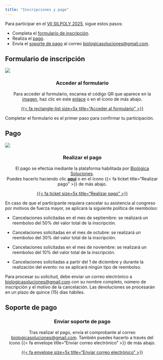 ```yaml
---
title: "Inscripciones y pago"
---
```


Para participar en el [VII SILPOLY 2025](/index.qmd), sigue estos pasos:

-   Completa el [formulario de inscripción](#sec-formulario).\
-   Realiza el [pago](#sec-pago).\
-   Envía el [soporte de pago](#sec-enviar-comprobante) al correo
    [biologicasoluciones\@gmail.com](mailto:biologicasoluciones@gmail.com).

## Formulario de inscripción {#sec-formulario}

![](imagenes/inscripciones_01.jpg){#image-inscripcion}

::: {style="text-align: center;"}
### Acceder al formulario

Para acceder al formulario, escanea el código QR que aparece en la
[imagen](#image-inscripcion), haz clic en este
[enlace](https://docs.google.com/forms/d/e/1FAIpQLSdoKB7mWsE17lzOHQlGIkacYNHLZS5FkBl8Jj1rRUgdrcODjw/viewform?fbclid=IwY2xjawMZZLlleHRuA2FlbQIxMABicmlkETF3MDFwRzV1U3I5MjBYUGxFAR4cNkEyZ9rR6H4G1zX8UZkLK5LbzFnb4vVSljbvm8sz2_eSA085PSCXhQud6Q_aem_y_ksiD3b_aJQJLbD0leNeA)
o en el ícono de más abajo.

[{{< fa rectangle-list size=5x title="Acceder al formulario" >}}](https://docs.google.com/forms/d/e/1FAIpQLSdoKB7mWsE17lzOHQlGIkacYNHLZS5FkBl8Jj1rRUgdrcODjw/viewform?fbclid=IwY2xjawMZZLlleHRuA2FlbQIxMABicmlkETF3MDFwRzV1U3I5MjBYUGxFAR4cNkEyZ9rR6H4G1zX8UZkLK5LbzFnb4vVSljbvm8sz2_eSA085PSCXhQud6Q_aem_y_ksiD3b_aJQJLbD0leNeA)
:::

::: callout-note
Completar el formulario es el primer paso para confirmar tu participación.
:::

## Pago {#sec-pago}

![](imagenes/inscripciones_02.jpg)

::: {style="text-align: center;"}
### Realizar el pago

El pago se efectúa mediante la plataforma habilitada por [Biológica
Soluciones](http://www.biologicasoluciones.com).\
Puedes hacerlo haciendo clic
[**aquí**](https://checkout.bold.co/payment/LNK_8NXP0MSZTM) o en el ícono
{{< fa ticket title="Realizar pago" >}} de más abajo.

[{{< fa ticket size=5x title="Realizar pago" >}}](https://checkout.bold.co/payment/LNK_8NXP0MSZTM)
:::

::: callout-important
En caso de que el participante requiera cancelar su asistencia al congreso por
motivos de fuerza mayor, se aplicará la siguiente política de reembolso:

-   Cancelaciones solicitadas en el mes de septiembre: se realizará un reembolso
    del 50% del valor total de la inscripción.

-   Cancelaciones solicitadas en el mes de octubre: se realizará un reembolso
    del 30% del valor total de la inscripción.

-   Cancelaciones solicitadas en el mes de noviembre: se realizará un reembolso
    del 10% del valor total de la inscripción.

-   Cancelaciones solicitadas a partir del 1 de diciembre y durante la
    realización del evento: no se aplicará ningún tipo de reembolso.

Para procesar su solicitud, debe enviar un correo electrónico a
[biologicasoluciones\@gmail.com](mailto:biologicasoluciones@gmail.com) con su
nombre completo, número de inscripción y el motivo de la cancelación. Las
devoluciones se procesarán en un plazo de quince (15) días hábiles.
:::

## Soporte de pago {#sec-enviar-comprobante}

::: {style="text-align: center;"}
### Enviar soporte de pago

Tras realizar el pago, envía el comprobante al correo [biologicasoluciones\@gmail.com](mailto:biologicasoluciones@gmail.com). También puedes hacerlo a través del ícono {{< fa envelope title="Enviar correo electrónico" >}} de más abajo.

[{{< fa envelope size=5x title="Enviar correo electrónico" >}}](mailto:biologicasoluciones@gmail.com)
:::
